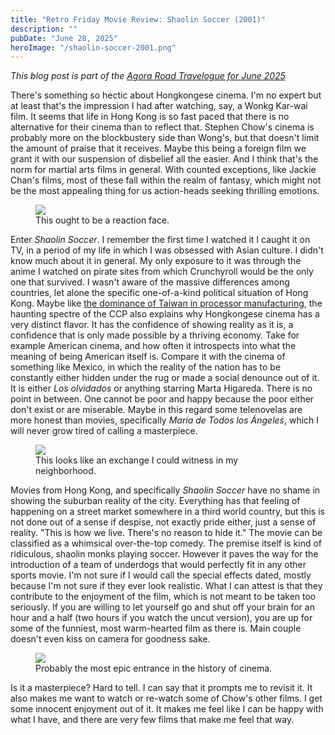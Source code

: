 ```yaml
---
title: "Retro Friday Movie Review: Shaolin Soccer (2001)"
description: ""
pubDate: "June 28, 2025"
heroImage: "/shaolin-soccer-2001.png"
---
```


_This blog post is part of the [Agora Road Travelogue for June 2025](https://forum.agoraroad.com/index.php?threads/agora-road-travelogue-june-25.7997/)_

There's something so hectic about Hongkongese cinema. I'm no expert but at least that's the impression I had after watching, say, a Wonkg Kar-wai film. It seems that life in Hong Kong is so fast paced that there is no alternative for their cinema than to reflect that. Stephen Chow's cinema is probably more on the blockbustery side than Wong's, but that doesn't limit the amount of praise that it receives. Maybe this being a foreign film we grant it with our suspension of disbelief all the easier. And I think that's the norm for martial arts films in general. With counted exceptions, like Jackie Chan's films, most of these fall within the realm of fantasy, which might not be the most appealing thing for us action-heads seeking thrilling emotions.

<figure>
  <img src="/shaolin-soccer-1.png" />
  <figcaption>This ought to be a reaction face.</figcaption>
</figure>

Enter _Shaolin Soccer_. I remember the first time I watched it I caught it on TV, in a period of my life in which I was obsessed with Asian culture. I didn't know much about it in general. My only exposure to it was through the anime I watched on pirate sites from which Crunchyroll would be the only one that survived. I wasn't aware of the massive differences among countries, let alone the specific one-of-a-kind political situation of Hong Kong. Maybe like [the dominance of Taiwan in processor manufacturing](https://www.wired.com/story/i-saw-the-face-of-god-in-a-tsmc-factory/), the haunting spectre of the CCP also explains why Hongkongese cinema has a very distinct flavor. It has the confidence of showing reality as it is, a confidence that is only made possible by a thriving economy. Take for example American cinema, and how often it introspects into what the meaning of being American itself is. Compare it with the cinema of something like Mexico, in which the reality of the nation has to be constantly either hidden under the rug or made a social denounce out of it. It is either _Los olvidados_ or anything starring Marta Higareda. There is no point in between. One cannot be poor and happy because the poor either don't exist or are miserable. Maybe in this regard some telenovelas are more honest than movies, specifically _María de Todos los Ángeles_, which I will never grow tired of calling a masterpiece.

<figure>
  <img src="/shaolin-soccer-2.png" />
  <figcaption>This looks like an exchange I could witness in my neighborhood.</figcaption>
</figure>

Movies from Hong Kong, and specifically _Shaolin Soccer_ have no shame in showing the suburban reality of the city. Everything has that feeling of happening on a street market somewhere in a third world country, but this is not done out of a sense if despise, not exactly pride either, just a sense of reality. "This is how we live. There's no reason to hide it." The movie can be classified as a whimsical over-the-top comedy. The premise itself is kind of ridiculous, shaolin monks playing soccer. However it paves the way for the introduction of a team of underdogs that would perfectly fit in any other sports movie. I'm not sure if I would call the special effects dated, mostly because I'm not sure if they ever look realistic. What I can attest is that they contribute to the enjoyment of the film, which is not meant to be taken too seriously. If you are willing to let yourself go and shut off your brain for an hour and a half (two hours if you watch the uncut version), you are up for some of the funniest, most warm-hearted film as there is. Main couple doesn't even kiss on camera for goodness sake.

<figure>
  <img src="/shaolin-soccer-3.png" />
  <figcaption>Probably the most epic entrance in the history of cinema.</figcaption>
</figure>

Is it a masterpiece? Hard to tell. I can say that it prompts me to revisit it. It also makes me want to watch or re-watch some of Chow's other films. I get some innocent enjoyment out of it. It makes me feel like I can be happy with what I have, and there are very few films that make me feel that way.